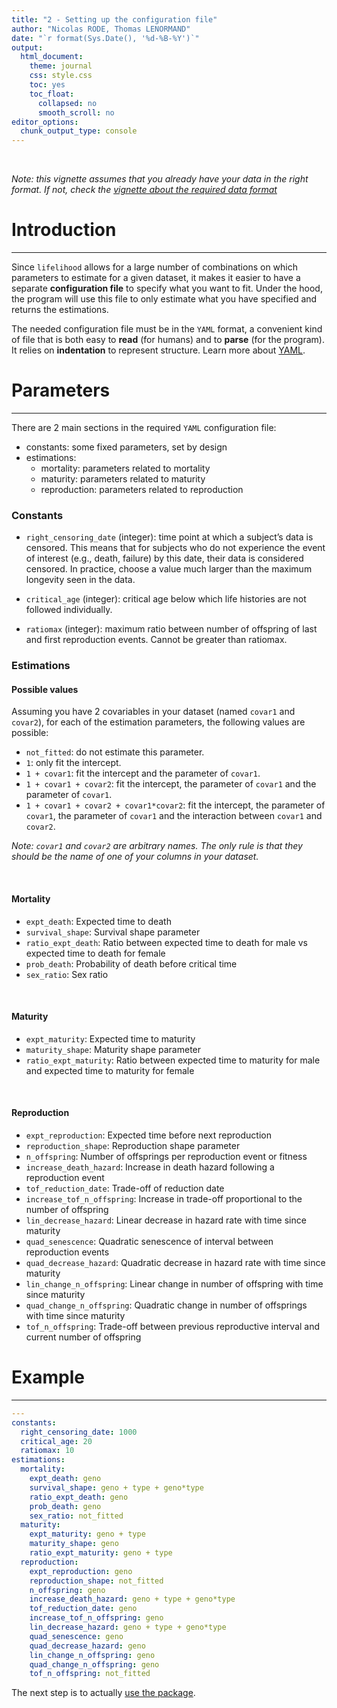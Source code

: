 ```yaml
---
title: "2 - Setting up the configuration file"
author: "Nicolas RODE, Thomas LENORMAND"
date: "`r format(Sys.Date(), '%d-%B-%Y')`"
output: 
  html_document:
    theme: journal
    css: style.css
    toc: yes
    toc_float:
      collapsed: no
      smooth_scroll: no
editor_options: 
  chunk_output_type: console
---
```


<br>

_Note: this vignette assumes that you already have your data in the right format. If not, check the [vignette about the required data format](1-required-data-format.html)_

# Introduction
***

Since `lifelihood` allows for a large number of combinations on which parameters to estimate for a given dataset, it makes it easier to have a separate **configuration file** to specify what you want to fit. Under the hood, the program will use this file to only estimate what you have specified and returns the estimations.

The needed configuration file must be in the `YAML` format, a convenient kind of file that is both easy to **read** (for humans) and to **parse** (for the program). It relies on **indentation** to represent structure. Learn more about [YAML](https://en.wikipedia.org/wiki/YAML).


# Parameters
***

There are 2 main sections in the required `YAML` configuration file:

- constants: some fixed parameters, set by design
- estimations:
  - mortality: parameters related to mortality
  - maturity: parameters related to maturity
  - reproduction: parameters related to reproduction

### Constants

- `right_censoring_date` (integer): time point at which a subject's data is censored. This means that for subjects who do not experience the event of interest (e.g., death, failure) by this date, their data is considered censored. In practice, choose a value much larger than the maximum longevity seen in the data.

- `critical_age` (integer): critical age below which life histories are not followed individually.

- `ratiomax` (integer): maximum ratio between number of offspring of last and first reproduction events. Cannot be greater than ratiomax.


### Estimations

#### Possible values

Assuming you have 2 covariables in your dataset (named `covar1` and `covar2`), for each of the estimation parameters, the following values are possible:

- `not_fitted`: do not estimate this parameter.
- `1`: only fit the intercept.
- `1 + covar1`: fit the intercept and the parameter of `covar1`.
- `1 + covar1 + covar2`: fit the intercept, the parameter of `covar1` and the parameter of `covar1`.
- `1 + covar1 + covar2 + covar1*covar2`: fit the intercept, the parameter of `covar1`, the parameter of `covar1` and the interaction between `covar1` and `covar2`.

_Note: `covar1` and `covar2` are arbitrary names. The only rule is that they should be the name of one of your columns in your dataset._

<br>

#### Mortality

- `expt_death`: Expected time to death
- `survival_shape`: Survival shape parameter
- `ratio_expt_death`: Ratio between expected time to death for male vs expected time to death for female
- `prob_death`: Probability of death before critical time
- `sex_ratio`: Sex ratio

<br>

#### Maturity

- `expt_maturity`: Expected time to maturity
- `maturity_shape`: Maturity shape parameter
- `ratio_expt_maturity`: Ratio between expected time to maturity for male and expected time to maturity for female

<br>

#### Reproduction

- `expt_reproduction`: Expected time before next reproduction
- `reproduction_shape`: Reproduction shape parameter
- `n_offspring`: Number of offsprings per reproduction event or fitness
- `increase_death_hazard`: Increase in death hazard following a reproduction event
- `tof_reduction_date`: Trade-off of reduction date
- `increase_tof_n_offspring`: Increase in trade-off proportional to the number of offspring
- `lin_decrease_hazard`: Linear decrease in hazard rate with time since maturity
- `quad_senescence`: Quadratic senescence of interval between reproduction events
- `quad_decrease_hazard`: Quadratic decrease in hazard rate with time since maturity
- `lin_change_n_offspring`: Linear change in number of offspring with time since maturity
- `quad_change_n_offspring`: Quadratic change in number of offsprings with time since maturity
- `tof_n_offspring`: Trade-off between previous reproductive interval and current number of offspring




# Example
***

```yaml
---
constants:
  right_censoring_date: 1000
  critical_age: 20
  ratiomax: 10
estimations:
  mortality:
    expt_death: geno
    survival_shape: geno + type + geno*type
    ratio_expt_death: geno
    prob_death: geno
    sex_ratio: not_fitted
  maturity:
    expt_maturity: geno + type
    maturity_shape: geno
    ratio_expt_maturity: geno + type
  reproduction:
    expt_reproduction: geno
    reproduction_shape: not_fitted
    n_offspring: geno
    increase_death_hazard: geno + type + geno*type
    tof_reduction_date: geno
    increase_tof_n_offspring: geno
    lin_decrease_hazard: geno + type + geno*type
    quad_senescence: geno
    quad_decrease_hazard: geno
    lin_change_n_offspring: geno
    quad_change_n_offspring: geno
    tof_n_offspring: not_fitted

```

The next step is to actually [use the package](3-how-to-use-lifelihood.html).